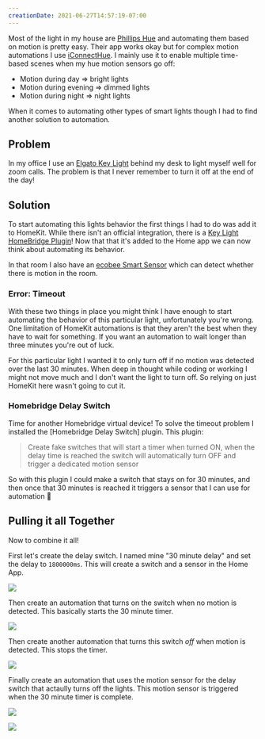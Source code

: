 ```yaml
---
creationDate: 2021-06-27T14:57:19-07:00
---
```


<PostHeader slug="turning-off-lights-when-there-is-no-motion" />

Most of the light in my house are [Phillips Hue](https://www.philips-hue.com/) and automating them based on motion is pretty easy. Their app works okay but for complex motion automations I use [iConnectHue](https://iconnecthue.com). I mainly use it to enable multiple time-based scenes when my hue motion sensors go off:

- Motion during day => bright lights
- Motion during evening => dimmed lights
- Motion during night => night lights

When it comes to automating other types of smart lights though I had to find another solution to automation.

## Problem

In my office I use an [Elgato Key Light](https://www.elgato.com/en/key-light) behind my desk to light myself well for zoom calls. The problem is that I never remember to turn it off at the end of the day!

## Solution

To start automating this lights behavior the first things I had to do was add it to HomeKit. While there isn't an official integration, there is a [Key Light HomeBridge Plugin](https://github.com/derjayjay/homebridge-keylights#readme)! Now that that it's added to the Home app we can now think about automating its behavior.

In that room I also have an [ecobee Smart Sensor](https://www.ecobee.com/en-us/accessories/smart-temperature-occupancy-sensor/?utm_source=google&utm_medium=cpc&utm_campaign=brandproducts_sg_gg_srch_US_conv_FFMC2021_tstat_ss_ss&utm_term=%2Becobee%20%2Bsensor&gclsrc=aw.ds&?cb=) which can detect whether there is motion in the room. 

### Error: Timeout

With these two things in place you might think I have enough to start automating the behavior of this particular light, unfortunately you're wrong. One limitation of HomeKit automations is that they aren't the best when they have to wait for something. If you want an automation to wait longer than three minutes you're out of luck. 

For this particular light I wanted it to only turn off if no motion was detected over the last 30 minutes. When deep in thought while coding or working I might not move much and I don't want the light to turn off. So relying on just HomeKit here wasn't going to cut it.

### Homebridge Delay Switch

Time for another Homebridge virtual device! To solve the timeout problem I installed the [Homebridge Delay Switch] plugin. This plugin:

>  Create fake switches that will start a timer when turned ON, when the delay time is reached the switch will automatically turn OFF and trigger a dedicated motion sensor

So with this plugin I could make a switch that stays on for 30 minutes, and then once that 30 minutes is reached it triggers a sensor that I can use for automation :tada:

## Pulling it all Together

Now to combine it all!

First let's create the delay switch. I named mine "30 minute delay" and set the delay to `1800000ms`. This will create a switch and a sensor in the Home App.

![](/blog/motion-light-1.png)

Then create an automation that turns on the switch when no motion is detected. This basically starts the 30 minute timer.

![](/blog/motion-light-2.png)

Then create another automation that turns this switch _off_ when motion is detected. This stops the timer.

![](/blog/motion-light-3.png)

Finally create an automation that uses the motion sensor for the delay switch that actaully turns off the lights. This motion sensor is triggered when the 30 minute timer is complete. 

![](/blog/motion-light-4.png)

![](/blog/motion-light-5.png)

<BackLinks slug="turning-off-lights-when-there-is-no-motion" />
